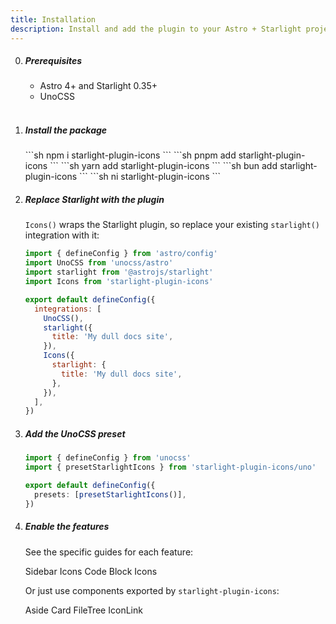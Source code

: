 ```yaml
---
title: Installation
description: Install and add the plugin to your Astro + Starlight project.
---
```



<Steps>

0. ##### Prerequisites

    - Astro 4+ and Starlight 0.35+
    - UnoCSS
    <br />

1. ##### Install the package

    <Tabs syncKey="pkg">
      <TabItem label="npm">
        ```sh
        npm i starlight-plugin-icons
        ```
      </TabItem>
      <TabItem label="pnpm">
        ```sh
        pnpm add starlight-plugin-icons
        ```
      </TabItem>
      <TabItem label="yarn">
        ```sh
        yarn add starlight-plugin-icons
        ```
      </TabItem>
      <TabItem label="bun">
        ```sh
        bun add starlight-plugin-icons
        ```
      </TabItem>
      <TabItem label="ni">
        ```sh
        ni starlight-plugin-icons
        ```
      </TabItem>
    </Tabs>

2. ##### Replace Starlight with the plugin

    `Icons()` wraps the Starlight plugin, so replace your existing `starlight()` integration with it:

    ```js title="astro.config.mjs" del={3,9-11} ins={4,12-16}
    import { defineConfig } from 'astro/config'
    import UnoCSS from 'unocss/astro'
    import starlight from '@astrojs/starlight'
    import Icons from 'starlight-plugin-icons'

    export default defineConfig({
      integrations: [
        UnoCSS(),
        starlight({
          title: 'My dull docs site',
        }),
        Icons({
          starlight: {
            title: 'My dull docs site',
          },
        }),
      ],
    })
    ```

3. ##### Add the UnoCSS preset

    ```ts title="uno.config.ts"
    import { defineConfig } from 'unocss'
    import { presetStarlightIcons } from 'starlight-plugin-icons/uno'

    export default defineConfig({
      presets: [presetStarlightIcons()],
    })
    ```

4. ##### Enable the features

    See the specific guides for each feature:

    <div class="row">
      <IconLink icon="i-ph:list-bullets-duotone" href="./guides/sidebar-icons">Sidebar Icons</IconLink>
      <IconLink icon="i-ph:code-block-duotone" href="./guides/codeblock-icons">Code Block Icons</IconLink>
    </div>

    Or just use components exported by `starlight-plugin-icons`:

    <div class="row">
      <IconLink icon="i-ph:empty-duotone" href="./components/aside">Aside</IconLink>
      <IconLink icon="i-ph:rectangle-duotone" href="./components/card">Card</IconLink>
      <IconLink icon="i-ph:files-duotone" href="./components/file-tree">FileTree</IconLink>
      <IconLink icon="i-ph:link-simple-duotone" href="./components/icon-link">IconLink</IconLink>
    </div>

</Steps>

